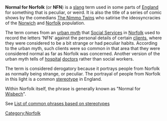 '''Normal for Norfolk''' (or '''NFN''') is a [[slang]] term used in some parts of [[England]] for something that is peculiar, or weird. It is also the title of a series of comic shows by the comedians [[The Nimmo Twins]] who satirise the ideosyncracies  of the [[Norwich]] and [[Norfolk]] population.

The term comes from an [[urban myth]] that [[Social Service]]s in [[Norfolk]] used to record the letters 'NFN' against the personal details of certain [[client]]s, where they were considered to be a bit strange or had peculiar habits.  According to the urban myth, such clients were so common in that area that they were considered normal as far as Norfolk was concerned.  Another version of the urban myth tells of [[hospital]] [[doctor]]s rather than social workers.

The term is considered derogatory because it portrays people from Norfolk as normally being strange, or peculiar.  The portrayal of people from Norfolk in this light is a common [[stereotype]] in England.

Within Norfolk itself, the phrase is generally known as "Normal for [[Wisbech]]".

See [[List of common phrases based on stereotypes]]

[[Category:Norfolk]]